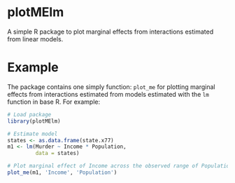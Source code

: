 plotMElm
======================

A simple R package to plot marginal effects from interactions estimated
from linear models.

# Example

The package contains one simply function: `plot_me` for plotting marginal
effects from interactions estimated from models estimated with the
`lm` function in base R. For example:

```r
# Load package
library(plotMElm)

# Estimate model
states <- as.data.frame(state.x77)
m1 <- lm(Murder ~ Income * Population, 
         data = states)

# Plot marginal effect of Income across the observed range of Population
plot_me(m1, 'Income', 'Population')

```
